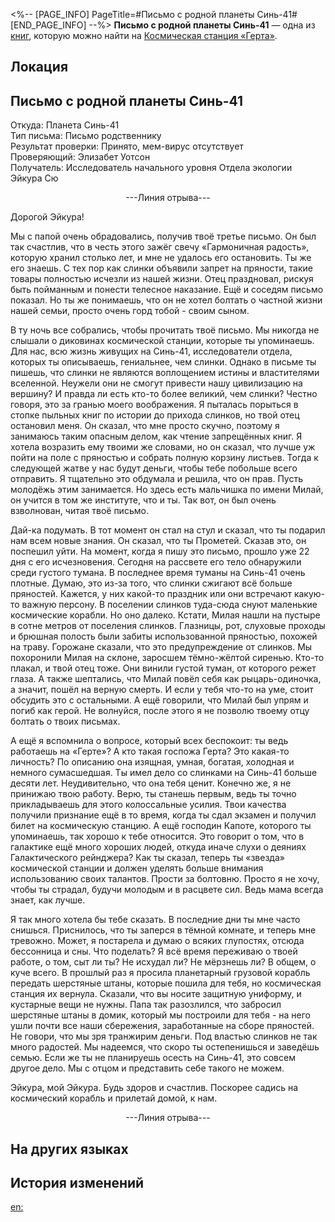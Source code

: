 <%-- [PAGE_INFO]
PageTitle=#Письмо с родной планеты Синь-41#
[END_PAGE_INFO] --%>
{{Дополнить}}
{{Книга Инфобокс
|id           = 045
|partIds      = 190159
|Название     = 
|Изображение  = Журнал с КСГ.png
|Мир          = Космическая станция «Герта»
|Томов        = 1
|Автор        = <!--нужно добавить-->
|Описание     = Облачный мессенджер передаёт эхосигналы с разных планет, в том числе сообщения от родственников исследователей космической станции. Послания приходят в Отдел галактической геополитики «Герты» и далее распространяются между исследователями станции.
|Том1         = {{tx}}
|Источник1    = {{tx|Отсутствует источник}}
|Персонажи    = 
|Фракции      = 
}}
'''Письмо с родной планеты Синь-41''' — одна из [[Книги|книг]], которую можно найти на [[Космическая станция «Герта»]].

==Локация==
{{Отметка карты|<!--название карты-->|<!--id отметки-->}}

==Письмо с родной планеты Синь-41==
Откуда: Планета Синь-41<br />
Тип письма: Письмо родственнику<br />
Результат проверки: Принято, мем-вирус отсутствует<br />
Проверяющий: Элизабет Уотсон<br />
Получатель: Исследователь начального уровня Отдела экологии Эйкура Сю

<div align="center">---Линия отрыва---</div>

Дорогой Эйкура!

Мы с папой очень обрадовались, получив твоё третье письмо. Он был так счастлив, что в честь этого зажёг свечу «Гармоничная радость», которую хранил столько лет, и мне не удалось его остановить. Ты же его знаешь. С тех пор как слинки объявили запрет на пряности, такие товары полностью исчезли из нашей жизни. Отец праздновал, рискуя быть пойманным и понести телесное наказание. Ещё и соседям письмо показал. Но ты же понимаешь, что он не хотел болтать о частной жизни нашей семьи, просто очень горд тобой - своим сыном.

В ту ночь все собрались, чтобы прочитать твоё письмо. Мы никогда не слышали о диковинах космической станции, которые ты упоминаешь. Для нас, всю жизнь живущих на Синь-41, исследователи отдела, которых ты описываешь, гениальнее, чем слинки. Однако в письме ты пишешь, что слинки не являются воплощением истины и властителями вселенной. Неужели они не смогут привести нашу цивилизацию на вершину? И правда ли есть кто-то более великий, чем слинки? Честно говоря, это за гранью моего воображения. Я пыталась порыться в стопке пыльных книг по истории до прихода слинков, но твой отец остановил меня. Он сказал, что мне просто скучно, поэтому я занимаюсь таким опасным делом, как чтение запрещённых книг. Я хотела возразить ему твоими же словами, но он сказал, что лучше уж пойти на поле с пряностью и собрать полную корзину листьев. Тогда к следующей жатве у нас будут деньги, чтобы тебе побольше всего отправить. Я тщательно это обдумала и решила, что он прав. Пусть молодёжь этим занимается. Но здесь есть мальчишка по имени Милай, он учится в том же институте, что и ты. Так вот, он был очень взволнован, читая твоё письмо.

Дай-ка подумать. В тот момент он стал на стул и сказал, что ты подарил нам всем новые знания. Он сказал, что ты Прометей. Сказав это, он поспешил уйти. На момент, когда я пишу это письмо, прошло уже 22 дня с его исчезновения. Сегодня на рассвете его тело обнаружили среди густого тумана. В последнее время туманы на Синь-41 очень плотные. Думаю, это из-за того, что слинки сжигают всё больше пряностей. Кажется, у них какой-то праздник или они встречают какую-то важную персону. В поселении слинков туда-сюда снуют маленькие космические корабли. Но оно далеко. Кстати, Милая нашли на пустыре в сотне метров от поселения слинков. Глазницы, рот, слуховые проходы и брюшная полость были забиты использованной пряностью, похожей на траву. Горожане сказали, что это предупреждение от слинков. Мы похоронили Милая на склоне, заросшем тёмно-жёлтой сиренью. Кто-то плакал, и твой отец тоже. Они винили густой туман, от которого режет глаза. А также шептались, что Милай повёл себя как рыцарь-одиночка, а значит, пошёл на верную смерть. И если у тебя что-то на уме, стоит обсудить это с остальными. А ещё говорили, что Милай был упрям и погиб как герой. Не волнуйся, после этого я не позволю твоему отцу болтать о твоих письмах.

А ещё я вспомнила о вопросе, который всех беспокоит: ты ведь работаешь на «Герте»? А кто такая госпожа Герта? Это какая-то личность? По описанию она изящная, умная, богатая, холодная и немного сумасшедшая. Ты имел дело со слинками на Синь-41 больше десяти лет. Неудивительно, что она тебя ценит. Конечно же, я не принижаю твою работу. Верю, ты станешь первым, ведь ты точно прикладываешь для этого колоссальные усилия. Твои качества получили признание ещё в то время, когда ты сдал экзамен и получил билет на космическую станцию. А ещё господин Капоте, которого ты упоминаешь, так хорошо к тебе относится. Это говорит о том, что в галактике ещё много хороших людей, откуда иначе слухи о деяниях Галактического рейнджера? Как ты сказал, теперь ты «звезда» космической станции и должен уделять больше внимания использованию своих талантов. Прости за болтовню. Просто я не хочу, чтобы ты страдал, будучи молодым и в расцвете сил. Ведь мама всегда знает, как лучше.

Я так много хотела бы тебе сказать. В последние дни ты мне часто снишься. Приснилось, что ты заперся в тёмной комнате, и теперь мне тревожно. Может, я постарела и думаю о всяких глупостях, отсюда бессонница и сны. Что поделать? Я всё время переживаю о твоей работе, о том, сыт ли ты? Не исхудал ли? Не мёрзнешь ли? В общем, о куче всего. В прошлый раз я просила планетарный грузовой корабль передать шерстяные штаны, которые пошила для тебя, но космическая станция их вернула. Сказали, что вы носите защитную униформу, и кустарные вещи не нужны. Папа так разозлился, что забросил шерстяные штаны в домик, который мы построили для тебя - на него ушли почти все наши сбережения, заработанные на сборе пряностей. Не говори, что мы зря транжирим деньги. Под властью слинков не так много радостей. Мы надеемся, что скоро ты остепенишься и заведёшь семью. Если же ты не планируешь осесть на Синь-41, это совсем другое дело. Мы с отцом и представить себе такого не можем.

Эйкура, мой Эйкура. Будь здоров и счастлив. Поскорее садись на космический корабль и прилетай домой, к нам.

<div align="center">---Линия отрыва---</div>

==На других языках==
{{На других языках
|en   = Xin-41 Homeward Cloud Messaging
|zhs  = 辛-41云乡讯音
|zht  = 辛-41雲鄉訊音
|ja   = 辛-41雲郷訊音
|ko   = 신-41 고향의 메시지
|es   = Mensaje del sistema Hogar en las Nubes desde Xin-41
|fr   = Messagerie par cloud à destination de la terre Xin-41
|ru   = Письмо с родной планеты Синь-41
|th   = Xin-41 Homeward Cloud Messaging
|vi   = Xin-41 Lá Thư Gửi Nhà
|de   = Nachrichten des Wolkenlands von Xin-41
|id   = Xin-41 Homeward Cloud Messaging
|pt   = Mensagens em Nuvem para Casa Xin-41
}}

==История изменений==
{{История изменений|3.5}}

[[en:]]